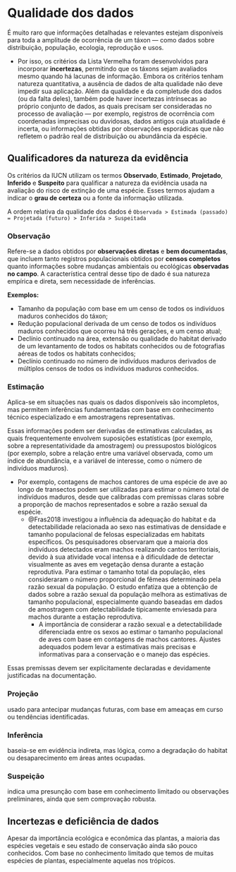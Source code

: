 # Qualidade dos dados

É muito raro que informações detalhadas e relevantes estejam disponíveis para toda a amplitude de ocorrência de um táxon — como dados sobre distribuição, população, ecologia, reprodução e usos.

- Por isso, os critérios da Lista Vermelha foram desenvolvidos para incorporar **incertezas**, permitindo que os táxons sejam avaliados mesmo quando há lacunas de informação. Embora os critérios tenham natureza quantitativa, a ausência de dados de alta qualidade não deve impedir sua aplicação. Além da qualidade e da completude dos dados (ou da falta deles), também pode haver incertezas intrínsecas ao próprio conjunto de dados, as quais precisam ser consideradas no processo de avaliação — por exemplo, registros de ocorrência com coordenadas imprecisas ou duvidosas, dados antigos cuja atualidade é incerta, ou informações obtidas por observações esporádicas que não refletem o padrão real de distribuição ou abundância da espécie.

## Qualificadores da natureza da evidência

Os critérios da IUCN utilizam os termos **Observado**, **Estimado**, **Projetado**, **Inferido** e **Suspeito** para qualificar a natureza da evidência usada na avaliação do risco de extinção de uma espécie. Esses termos ajudam a indicar o **grau de certeza** ou a fonte da informação utilizada.

A ordem relativa da qualidade dos dados é `Observada > Estimada (passado) = Projetada (futuro) > Inferida > Suspeitada`

### Observação

Refere-se a dados obtidos por **observações diretas** e **bem documentadas**, que incluem tanto registros populacionais obtidos por **censos completos** quanto informações sobre mudanças ambientais ou ecológicas **observadas no campo**. A característica central desse tipo de dado é sua natureza empírica e direta, sem necessidade de inferências.

**Exemplos:**

- Tamanho da população com base em um censo de todos os indivíduos maduros conhecidos do táxon;
- Redução populacional derivada de um censo de todos os indivíduos maduros conhecidos que ocorreu há três gerações, e um censo atual;
- Declínio continuado na área, extensão ou qualidade do habitat derivado de um levantamento de todos os habitats conhecidos ou de fotografias aéreas de todos os habitats conhecidos;
- Declínio continuado no número de indivíduos maduros derivados de múltiplos censos de todos os indivíduos maduros conhecidos.

### Estimação

Aplica-se em situações nas quais os dados disponíveis são incompletos, mas permitem inferências fundamentadas com base em conhecimento técnico especializado e em amostragens representativas.

Essas informações podem ser derivadas de estimativas calculadas, as quais frequentemente envolvem suposições estatísticas (por exemplo, sobre a representatividade da amostragem) ou pressupostos biológicos (por exemplo, sobre a relação entre uma variável observada, como um índice de abundância, e a variável de interesse, como o número de indivíduos maduros).

- Por exemplo, contagens de machos cantores de uma espécie de ave ao longo de transectos podem ser utilizadas para estimar o número total de indivíduos maduros, desde que calibradas com premissas claras sobre a proporção de machos representados e sobre a razão sexual da espécie.
    - @Fras2018 investigou a influência da adequação do habitat e da detectabilidade relacionada ao sexo nas estimativas de densidade e tamanho populacional de felosas especializadas em habitats específicos. Os pesquisadores observaram que a maioria dos indivíduos detectados eram machos realizando cantos territoriais, devido à sua atividade vocal intensa e à dificuldade de detectar visualmente as aves em vegetação densa durante a estação reprodutiva. Para estimar o tamanho total da população, eles consideraram o número proporcional de fêmeas determinado pela razão sexual da população. O estudo enfatiza que a obtenção de dados sobre a razão sexual da população melhora as estimativas de tamanho populacional, especialmente quando baseadas em dados de amostragem com detectabilidade tipicamente enviesada para machos durante a estação reprodutiva.
        -  A importância de considerar a razão sexual e a detectabilidade diferenciada entre os sexos ao estimar o tamanho populacional de aves com base em contagens de machos cantores. Ajustes adequados podem levar a estimativas mais precisas e informativas para a conservação e o manejo das espécies.


Essas premissas devem ser explicitamente declaradas e devidamente justificadas na documentação.

### Projeção

usado para antecipar mudanças futuras, com base em ameaças em curso ou tendências identificadas.

### Inferência

baseia-se em evidência indireta, mas lógica, como a degradação do habitat ou desaparecimento em áreas antes ocupadas.

### Suspeição

indica uma presunção com base em conhecimento limitado ou observações preliminares, ainda que sem comprovação robusta.

## Incertezas e deficiência de dados


Apesar da importância ecológica e econômica das plantas, a maioria das espécies vegetais e seu estado de conservação ainda são pouco conhecidos. Com base no conhecimento limitado que temos de muitas espécies de plantas, especialmente aquelas nos trópicos.